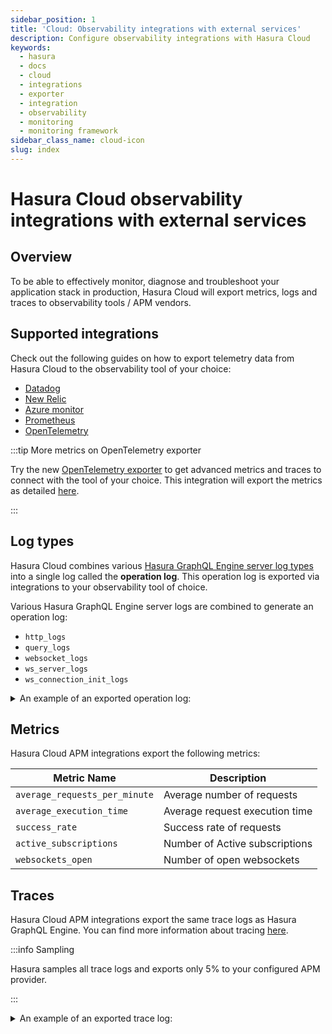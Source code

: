 ```yaml
---
sidebar_position: 1
title: 'Cloud: Observability integrations with external services'
description: Configure observability integrations with Hasura Cloud
keywords:
  - hasura
  - docs
  - cloud
  - integrations
  - exporter
  - integration
  - observability
  - monitoring
  - monitoring framework
sidebar_class_name: cloud-icon
slug: index
---
```



# Hasura Cloud observability integrations with external services

<ProductBadge standard pro ee />

## Overview

To be able to effectively monitor, diagnose and troubleshoot your application stack in production, Hasura Cloud will
export metrics, logs and traces to observability tools / APM vendors.

## Supported integrations

Check out the following guides on how to export telemetry data from Hasura Cloud to the observability tool of your
choice:

- [Datadog](datadog.mdx)
- [New Relic](newrelic.mdx)
- [Azure monitor](azure-monitor.mdx)
- [Prometheus](prometheus.mdx)
- [OpenTelemetry](/observability/opentelemetry.mdx)

:::tip More metrics on OpenTelemetry exporter

Try the new [OpenTelemetry exporter](/observability/opentelemetry.mdx) to get advanced metrics and traces to connect
with the tool of your choice. This integration will export the metrics as detailed
[here](/observability/cloud/prometheus.mdx#metrics-details).

:::

## Log types

Hasura Cloud combines various
[Hasura GraphQL Engine server log types](https://hasura.io/docs/latest/deployment/logging/) into a single log called the
**operation log**. This operation log is exported via integrations to your observability tool of choice.

Various Hasura GraphQL Engine server logs are combined to generate an operation log:

- `http_logs`
- `query_logs`
- `websocket_logs`
- `ws_server_logs`
- `ws_connection_init_logs`

<details>
<summary>An example of an exported operation log:</summary>

```json
{
  "operation_type": "query",
  "request_read_time": 0.00000776,
  "response_size": 443,
  "execution_time": 0.254919258,
  "user_role": "admin",
  "hostname": "hasura-cloud",
  "project_id": "6450524a-ecc2-4676-9ecb-ba6a90a13c3d",
  "is_error": false,
  "operation_id": "a456caf866ebcab1a592ade80f07a622652181a9",
  "request_size": 100,
  "user_vars": {
    "x-hasura-role": "admin"
  },
  "client_name": "",
  "ws_operation_id": "",
  "parameterized_query_hash": "a456caf866ebcab1a592ade80f07a622652181a9",
  "server_client_id": "",
  "websocket_id": "",
  "kind": "",
  "query": {
    "query": "query MyQuery {\n author {\n id\n }\n}\n",
    "operationName": "MyQuery"
  },
  "instance_uid": "c9e43acf-2e09-41a7-8aa8-ddeff4e64a21",
  "transport": "http",
  "url": "/v1/graphql",
  "operation_name": "MyQuery",
  "service": "polite-muskox-52",
  "request_headers": {
    "referer": "https://cloud.hasura.io/",
    "sec-fetch-site": "cross-site",
    "origin": "https://cloud.hasura.io",
    "true-client-ip": "106.51.72.39",
    "CDN-Loop": "cloudflare",
    "Accept-Encoding": "gzip",
    "CF-Connecting-IP": "106.51.72.39",
    "sec-ch-ua-mobile": "?0",
    "content-type": "application/json",
    "Content-Length": "100",
    "X-Real-IP": "106.51.72.39",
    "sec-fetch-mode": "cors",
    "CF-IPCountry": "IN",
    "CF-RAY": "7a08f2590e4cf45e-BOM",
    "accept-language": "en-US,en;q=0.9",
    "X-Request-Id": "2f1280a31e31716e4300e84550cc7eb7",
    "Connection": "close",
    "X-Forwarded-Proto": "https",
    "CF-Visitor": "{\"scheme\":\"https\"}",
    "Host": "polite-muskox-52.hasura.app",
    "dnt": "1",
    "accept": "*/*",
    "sec-ch-ua": "\"Not A(Brand\";v=\"24\", \"Chromium\";v=\"110\"",
    "sec-ch-ua-platform": "\"macOS\"",
    "X-Forwarded-For": "106.51.72.39",
    "X-NginX-Proxy": "true",
    "sec-fetch-dest": "empty",
    "user-agent": "Mozilla/5.0 (Macintosh; Intel Mac OS X 10_15_7) AppleWebKit/537.36 (KHTML, like Gecko) Chrome/110.0.0.0 Safari/537.36"
  },
  "db_uid": "",
  "error_code": "",
  "time": "2023-02-28T11:51:09.116Z",
  "request_id": "2f1280a31e31716e4300e84550cc7eb7"
}
```

</details>

## Metrics

Hasura Cloud APM integrations export the following metrics:

| Metric Name                   | Description                    |
| ----------------------------- | ------------------------------ |
| `average_requests_per_minute` | Average number of requests     |
| `average_execution_time`      | Average request execution time |
| `success_rate`                | Success rate of requests       |
| `active_subscriptions`        | Number of Active subscriptions |
| `websockets_open`             | Number of open websockets      |

## Traces

Hasura Cloud APM integrations export the same trace logs as Hasura GraphQL Engine. You can find more information about
tracing [here](/observability/cloud-monitoring/tracing.mdx).

:::info Sampling

Hasura samples all trace logs and exports only 5% to your configured APM provider.

:::

<details>
<summary>An example of an exported trace log:</summary>

```json
{
  "resourceSpans": [
    {
      "resource": {
        "attributes": [
          {
            "key": "Region",
            "value": {
              "stringValue": "us-west"
            }
          }
        ]
      },
      "scopeSpans": [
        {
          "scope": {
            "name": "hasura",
            "version": "v2.19.0"
          },
          "spans": [
            {
              "traceId": "e44b8c614e0f7434b7b55c914fa71b1c",
              "spanId": "d3af63b8e6191589",
              "parentSpanId": "a5648ac5af5faf1f",
              "name": "Postgres",
              "startTimeUnixNano": "1676531420905206010",
              "endTimeUnixNano": "1676531420916114926",
              "status": {
                "code": "STATUS_CODE_OK"
              }
            },
            {
              "traceId": "e44b8c614e0f7434b7b55c914fa71b1c",
              "spanId": "a5648ac5af5faf1f",
              "parentSpanId": "0d6b602bc5a7b3af",
              "name": "Postgres Query for root field \"Album\"",
              "startTimeUnixNano": "1676531420905131593",
              "endTimeUnixNano": "1676531420916617176",
              "status": {
                "code": "STATUS_CODE_OK"
              }
            },
            {
              "traceId": "e44b8c614e0f7434b7b55c914fa71b1c",
              "spanId": "0d6b602bc5a7b3af",
              "parentSpanId": "a085bd763f8f72da",
              "name": "Query",
              "startTimeUnixNano": "1676531420904690968",
              "endTimeUnixNano": "1676531420916671343",
              "status": {
                "code": "STATUS_CODE_OK"
              }
            },
            {
              "traceId": "e44b8c614e0f7434b7b55c914fa71b1c",
              "spanId": "a085bd763f8f72da",
              "parentSpanId": "",
              "name": "/v1/graphql",
              "startTimeUnixNano": "1676531420903555760",
              "endTimeUnixNano": "1676531420919447135",
              "status": {
                "code": "STATUS_CODE_OK"
              }
            }
          ]
        }
      ]
    }
  ]
}
```

</details>
